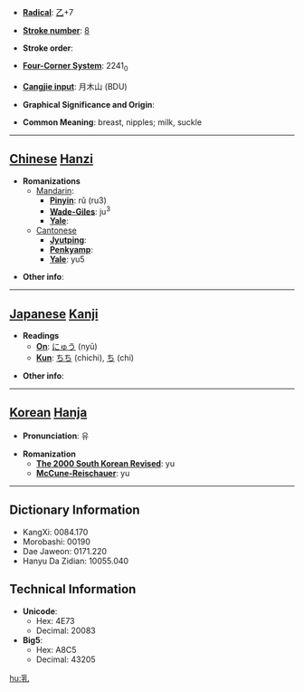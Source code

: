 * '''[[Wiktionary:Chinese radical index| Radical]]''': [[Wiktionary:Chinese radical index 乙|乙]]+7

* '''[[Wiktionary:Chinese total strokes index|Stroke number]]''': [[Wiktionary:Chinese total strokes index 8|8]]

* '''Stroke order''': 

* '''[[Wiktionary:Chinese four corner index|Four-Corner System]]''': 2241<sub>0</sub>

* '''[[Wiktionary:Chinese Cangjie index|Cangjie input]]''': 月木山 (BDU)

* '''Graphical Significance and Origin''': 

* '''Common Meaning''': breast, nipples; milk, suckle

----

== [[Chinese]] [[Hanzi]] ==

* '''Romanizations'''
** [[Mandarin]]:
*** '''[[Pinyin]]''': rǔ (ru3)
*** '''[[Wade-Giles]]''': ju<sup>3</sup>
*** '''[[Yale]]''': 
**[[Cantonese]]
***'''[[Jyutping]]''':
***'''[[Penkyamp]]''': 
***'''[[Yale]]''': yu5

* '''Other info''': 

----

== [[Japanese]] [[Kanji]] ==

* '''Readings'''
** '''[[On]]''': [[にゅう]] (nyū)
** '''[[Kun]]''': [[ちち]] (chichi), [[ち]] (chi)

* '''Other info''':  

----

== [[Korean]] [[Hanja]] ==

* '''Pronunciation''': 유

* '''Romanization'''
** '''[[The 2000 South Korean Revised Romanization|The 2000 South Korean Revised]]''': yu
** '''[[McCune-Reischauer]]''': yu

----

== Dictionary Information ==

* KangXi: 0084.170
* Morobashi: 00190
* Dae Jaweon: 0171.220
* Hanyu Da Zidian: 10055.040

== Technical Information ==

* '''Unicode''':
** Hex: 4E73
** Decimal: 20083
* '''Big5''':
** Hex: A8C5
** Decimal: 43205

[[hu:乳]]